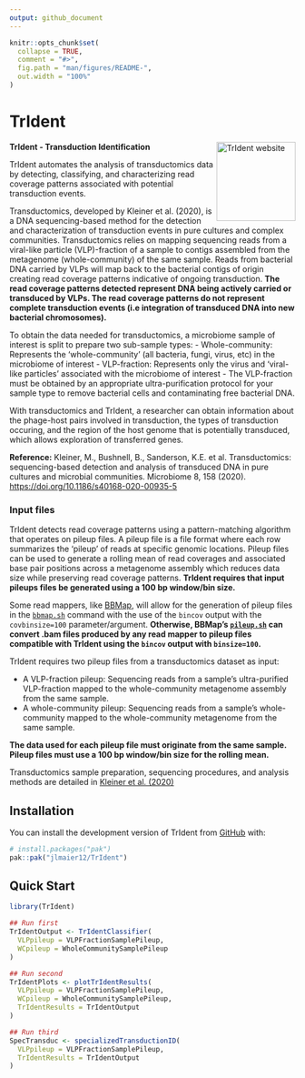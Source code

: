 ```yaml
---
output: github_document
---
```


<!-- README.md is generated from README.Rmd. Please edit that file -->

```r
knitr::opts_chunk$set(
  collapse = TRUE,
  comment = "#>",
  fig.path = "man/figures/README-",
  out.width = "100%"
)
```

# TrIdent

<!-- badges: start -->
<!-- badges: end -->

**TrIdent - Transduction Identification** <a href="https://jlmaier12.github.io/TrIdent/"><img src="man/figures/logo.png" align="right" height="139" alt="TrIdent website" /></a>

TrIdent automates the analysis of transductomics data by detecting, classifying, and characterizing read coverage patterns associated with potential transduction events. 

Transductomics, developed by Kleiner et al. (2020), is a DNA sequencing-based method for the detection and characterization of transduction events in pure cultures and complex communities. Transductomics relies on mapping sequencing reads from a viral-like particle (VLP)-fraction of a sample to contigs assembled from the metagenome (whole-community) of the same sample. Reads from bacterial DNA carried by VLPs will map back to the bacterial contigs of origin creating read coverage patterns indicative of ongoing transduction. **The read coverage patterns detected represent DNA being actively carried or transduced by VLPs. The read coverage patterns do not represent complete transduction events (i.e integration of transduced DNA into new bacterial chromosomes).** 

To obtain the data needed for transductomics, a microbiome sample of interest is split to prepare two sub-sample types:
- Whole-community: Represents the 'whole-community' (all bacteria, fungi, virus, etc) in the microbiome of interest
- VLP-fraction: Represents only the virus and 'viral-like particles' associated with the microbiome of interest
    - The VLP-fraction must be obtained by an appropriate ultra-purification protocol for your sample type to remove bacterial cells and contaminating free bacterial DNA.

With transductomics and TrIdent, a researcher can obtain information about the phage-host pairs involved in transduction, the types of transduction occuring, and the region of the host genome that is potentially transduced, which allows exploration of transferred genes. 

**Reference:** Kleiner, M., Bushnell, B., Sanderson, K.E. et al. Transductomics: sequencing-based detection and analysis of transduced DNA in pure cultures and microbial communities. Microbiome 8, 158 (2020). <https://doi.org/10.1186/s40168-020-00935-5>

### Input files

TrIdent detects read coverage patterns using a pattern-matching algorithm that operates on pileup files. A pileup file is a file format where each row summarizes the 'pileup' of reads at specific genomic locations. Pileup files can be used to generate a rolling mean of read coverages and associated base pair positions across a metagenome assembly which reduces data size while preserving read coverage patterns. **TrIdent requires that input pileups files be generated using a 100 bp window/bin size.**  

Some read mappers, like [BBMap](https://jgi.doe.gov/data-and-tools/software-tools/bbtools/bb-tools-user-guide/bbmap-guide/), will allow for the generation of pileup files in the [`bbmap.sh`](https://github.com/BioInfoTools/BBMap/blob/master/sh/bbmap.sh) command with the use of the `bincov` output with the `covbinsize=100` parameter/argument. **Otherwise, BBMap's [`pileup.sh`](https://github.com/BioInfoTools/BBMap/blob/master/sh/pileup.sh) can convert .bam files produced by any read mapper to pileup files compatible with TrIdent using the `bincov` output with `binsize=100`.**

TrIdent requires two pileup files from a transductomics dataset as input:

* A VLP-fraction pileup: Sequencing reads from a sample's ultra-purified VLP-fraction mapped to the whole-community metagenome assembly from the same sample.
* A whole-community pileup: Sequencing reads from a sample's whole-community mapped to the whole-community metagenome from the same sample. 

**The data used for each pileup file must originate from the same sample. Pileup files must use a 100 bp window/bin size for the rolling mean.** 

Transductomics sample preparation, sequencing procedures, and analysis methods are detailed in [Kleiner et al. (2020)](https://microbiomejournal.biomedcentral.com/articles/10.1186/s40168-020-00935-5)


## Installation

You can install the development version of TrIdent from [GitHub](https://github.com/) with:

``` r
# install.packages("pak")
pak::pak("jlmaier12/TrIdent")
```

## Quick Start

```r
library(TrIdent)

## Run first
TrIdentOutput <- TrIdentClassifier(
  VLPpileup = VLPFractionSamplePileup,
  WCpileup = WholeCommunitySamplePileup
)

## Run second
TrIdentPlots <- plotTrIdentResults(
  VLPpileup = VLPFractionSamplePileup,
  WCpileup = WholeCommunitySamplePileup,
  TrIdentResults = TrIdentOutput
)

## Run third
SpecTransduc <- specializedTransductionID(
  VLPpileup = VLPFractionSamplePileup,
  TrIdentResults = TrIdentOutput
)
```

